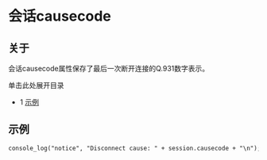 # 会话causecode

## 关于

会话causecode属性保存了最后一次断开连接的Q.931数字表示。

单击此处展开目录

* 1 [示例](#示例)

## 示例

```xml
console_log("notice", "Disconnect cause: " + session.causecode + "\n");
```
